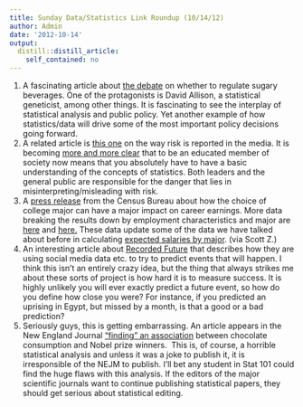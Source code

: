 ```yaml
---
title: Sunday Data/Statistics Link Roundup (10/14/12)
author: Admin
date: '2012-10-14'
output:
  distill::distill_article:
    self_contained: no
---
```


  1. A fascinating article about <a href="http://www.theawl.com/2012/10/the-sugar-wars" target="_blank">the debate</a> on whether to regulate sugary beverages. One of the protagonists is David Allison, a statistical geneticist, among other things. It is fascinating to see the interplay of statistical analysis and public policy. Yet another example of how statistics/data will drive some of the most important policy decisions going forward. 
  2. A related article is <a href="http://bigthink.com/risk-reason-and-reality/how-the-media-put-us-at-risk-with-the-way-they-report-about-risk?page=2" target="_blank">this one</a> on the way risk is reported in the media. It is becoming <a href="http://simplystatistics.org/post/15774146480/in-the-era-of-data-what-is-a-fact" target="_blank">more and more clear</a> that to be an educated member of society now means that you absolutely have to have a basic understanding of the concepts of statistics. Both leaders and the general public are responsible for the danger that lies in misinterpreting/misleading with risk. 
  3. A <a href="http://biostat.jhsph.edu/~jleek/release.pdf" target="_blank">press release</a> from the Census Bureau about how the choice of college major can have a major impact on career earnings. More data breaking the results down by employment characteristics and major are <a href="http://biostat.jhsph.edu/~jleek/employment.pdf" target="_blank">here</a> and <a href="http://biostat.jhsph.edu/~jleek/degree.pdf" target="_blank">here.</a> These data update some of the data we have talked about before in calculating <a href="http://simplystatistics.org/post/12599452125/expected-salary-by-major" target="_blank">expected salaries by major</a>. (via Scott Z.)
  4. An interesting article about <a href="http://www.npr.org/2012/10/08/162397787/predicting-the-future-fantasy-or-a-good-algorithm" target="_blank">Recorded Future</a> that describes how they are using social media data etc. to try to predict events that will happen. I think this isn&#8217;t an entirely crazy idea, but the thing that always strikes me about these sorts of project is how hard it is to measure success. It is highly unlikely you will ever exactly predict a future event, so how do you define how close you were? For instance, if you predicted an uprising in Egypt, but missed by a month, is that a good or a bad prediction? 
  5. Seriously guys, this is getting embarrassing. An article appears in the New England Journal <a href="http://www.nejm.org/doi/full/10.1056/NEJMon1211064" target="_blank">&#8220;finding&#8221; an association</a> between chocolate consumption and Nobel prize winners.  This is, of course, a horrible statistical analysis and unless it was a joke to publish it, it is irresponsible of the NEJM to publish. I&#8217;ll bet any student in Stat 101 could find the huge flaws with this analysis. If the editors of the major scientific journals want to continue publishing statistical papers, they should get serious about statistical editing.
